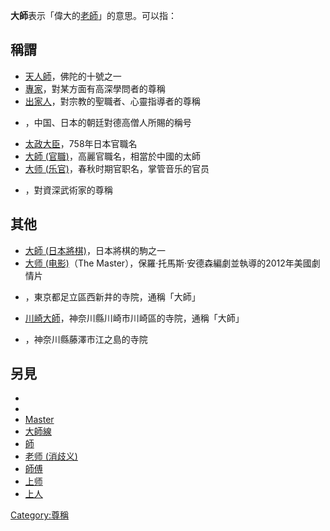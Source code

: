{{wiktionary|大師}}
'''大師'''表示「偉大的[[老師|老師]]」的意思。可以指：

== 稱謂 ==
* [[天人師|天人師]]，佛陀的十號之一
* [[專家|專家]]，對某方面有高深學問者的尊稱
* [[出家人|出家人]]，對宗教的聖職者、心靈指導者的尊稱
* {{tsl|ja|大師 (僧)}}，中国、日本的朝廷對德高僧人所賜的稱号
* [[太政大臣|太政大臣]]，758年日本官職名
* [[大師_(官職)|大師 (官職)]]，高麗官職名，相當於中國的太師
* [[大师_(乐官)|大师 (乐官)]]，春秋时期官职名，掌管音乐的官员
* {{tsl|en|Grandmaster (martial arts)|大师 (武术)}}，對資深武術家的尊稱

== 其他 ==
* [[大師_(日本將棋)|大師 (日本將棋)]]，日本將棋的駒之一
* [[大师_(电影)|大师 (电影)]]（The Master），保羅·托馬斯·安德森編劇並執導的2012年美國劇情片
* {{tsl|ja|西新井大師}}，東京都足立區西新井的寺院，通稱「大師」
* [[川崎大師|川崎大師]]，神奈川縣川崎市川崎區的寺院，通稱「大師」
* {{tsl|ja|江の島大師|江之島大師}}，神奈川縣藤澤市江之島的寺院

== 另見 ==
* {{intitle|大師}}
* {{intitle|大师}}
* [[Master|Master]]
* [[大師線|大師線]]
* [[師|師]]
* [[老师_(消歧义)|老师 (消歧义)]]
* [[師傅|師傅]]
* [[上师|上师]]
* [[上人|上人]]

{{disambig|D|cat=二字消歧义}}

[[Category:尊稱|Category:尊稱]]